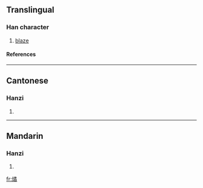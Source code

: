 ==Translingual==
===Han character===
{{Han char|rn=86|rad=火|as=12|sn=16|four=9782<sub>7</sub>|canj=火弓竹月 (FNHB)}}
# [[blaze]]
====References====
{{Han ref|kx=0683.030|dkj=19415|dj=1095.050|hdz=32239.010|uh=71CF|ud=29135|bh=EA52|bd=59986}}

----
==Cantonese==
===Hanzi===
{{yue-hanzi|jyut=|y=wat6}}
# {{defn|Cantonese}}

----
==Mandarin==
===Hanzi===
{{cmn-hanzi|pin=[[shào]] ([[shao4]]), [[yù]] ([[yu4]])|wg=shao<sup>4</sup>, yü<sup>4</sup>}}
# {{defn|Mandarin}}

[[fr:燏]]